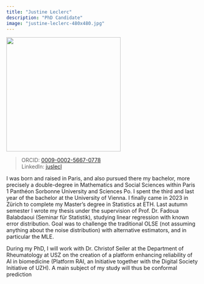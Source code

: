 ```yaml
---
title: "Justine Leclerc"
description: "PhD Candidate"
image: "justine-leclerc-480x480.jpg"
---
```


![](justine-leclerc-480x480.jpg){width=300 fig-align="center"}

>ORCID: [0009-0002-5667-0778](https://orcid.org/0009-0002-5667-0778)\
>LinkedIn: [juslecl](https://www.linkedin.com/in/juslecl/)\

I was born and raised in Paris, and also pursued there my bachelor, more precisely a double-degree in Mathematics and Social Sciences within Paris 1 Panthéon Sorbonne University and Sciences Po. I spent the third and last year of the bachelor at the University of Vienna. I finally came in 2023 in Zürich to complete my Master's degree in Statistics at ETH. Last autumn semester I wrote my thesis under the supervision of Prof. Dr. Fadoua Balabdaoui (Seminar für Statistik), studying linear regression with known error distribution. Goal was to challenge the traditional OLSE (not assuming anything about the noise distribution) with alternative estimators, and in particular the MLE. 

During my PhD, I will work with Dr. Christof Seiler at the Department of Rheumatology at USZ on the creation of a platform enhancing reliability of AI in biomedicine (Platform RAI, an Initiative together with the Digital Society Initiative of UZH). A main subject of my study will thus be conformal prediction

